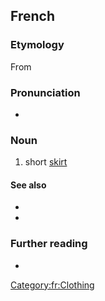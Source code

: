 ==French==

===Etymology===
From {{suffix|jupe|ette|lang=fr}}

===Pronunciation===
* {{IPA|/ʒypɛt/|lang=fr}}

===Noun===
{{fr-noun|f}}

# short [[skirt]]

====See also====
* {{l|fr|microjupe}}
* {{l|fr|minijupe}}

===Further reading===
* {{R:TLFi}}

[[Category:fr:Clothing]]